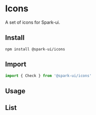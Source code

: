 
<Meta of={IconsStories} />

# Icons

A set of icons for Spark-ui.

## Install

```
npm install @spark-ui/icons
```

## Import

```js
import { Check } from '@spark-ui/icons'
```

## Usage

<Canvas of={IconsStories.Default} />

## List

<Canvas of={IconsStories.List} />
